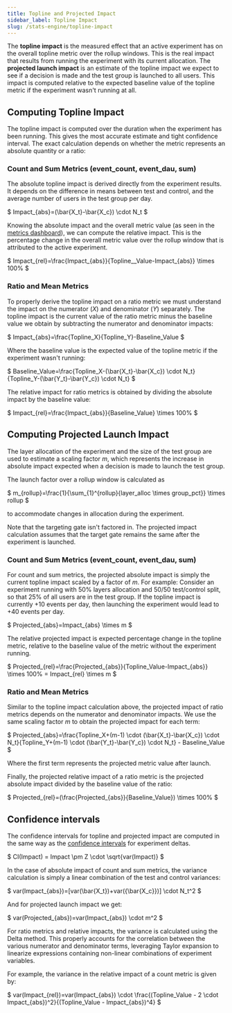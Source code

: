 ```yaml
---
title: Topline and Projected Impact
sidebar_label: Topline Impact
slug: /stats-engine/topline-impact
---
```


The **topline impact** is the measured effect that an active experiment has on the overall topline metric over the rollup windows.  This is the real impact that results from running the experiment with its current allocation.  The **projected launch impact** is an estimate of the topline impact we expect to see if a decision is made and the test group is launched to all users. This impact is computed relative to the expected baseline value of the topline metric if the experiment wasn't running at all.

## Computing Topline Impact

The topline impact is computed over the duration when the experiment has been running. This gives the most accurate estimate and tight confidence interval. The exact calculation depends on whether the metric represents an absolute quantity or a ratio:

### Count and Sum Metrics (event_count, event_dau, sum)

The absolute topline impact is derived directly from the experiment results. It depends on the difference in means between test and control, and the average number of users in the test group per day.

$
Impact_{abs}=(\bar{X_t}-\bar{X_c}) \cdot N_t
$

Knowing the absolute impact and the overall metric value (as seen in the [metrics dashboard](/metrics/console)), we can compute the relative impact.  This is the percentage change in the overall metric value over the rollup window that is attributed to the active experiment.

$
Impact_{rel}=\frac{Impact_{abs}}{Topline_\_Value-Impact_{abs}} \times 100\%
$

### Ratio and Mean Metrics

To properly derive the topline impact on a ratio metric we must understand the impact on the numerator (*X*) and denominator (*Y*) separately.  The topline impact is the current value of the ratio metric minus the baseline value we obtain by subtracting the numerator and denominator impacts:

$
Impact_{abs}=\frac{Topline\_X}{Topline\_Y}-Baseline\_Value
$

Where the baseline value is the expected value of the topline metric if the experiment wasn't running:

$
Baseline\_Value=\frac{Topline\_X-(\bar{X_t}-\bar{X_c}) \cdot N_t}{Topline\_Y-(\bar{Y_t}-\bar{Y_c}) \cdot N_t}
$

The relative impact for ratio metrics is obtained by dividing the absolute impact by the baseline value:

$
Impact_{rel}=\frac{Impact_{abs}}{Baseline\_Value} \times 100\%
$

## Computing Projected Launch Impact

The layer allocation of the experiment and the size of the test group are used to estimate a scaling factor *m*, which represents the increase in absolute impact expected when a decision is made to launch the test group.

The launch factor over a rollup window is calculated as

$
m_{rollup}=\frac{1}{\sum_{1}^{rollup}{layer\_alloc \times group\_pct}} \times rollup
$

to accommodate changes in allocation during the experiment.

Note that the targeting gate isn't factored in.  The projected impact calculation assumes that the target gate remains the same after the experiment is launched.

### Count and Sum Metrics (event_count, event_dau, sum)

For count and sum metrics, the projected absolute impact is simply the current topline impact scaled by a factor of *m*.  For example: Consider an experiment running with 50% layers allocation and 50/50 test/control split, so that 25% of all users are in the test group.  If the topline impact is currently +10 events per day, then launching the experiment would lead to +40 events per day. 

$
Projected_{abs}=Impact_{abs} \times m
$

The relative projected impact is expected percentage change in the topline metric, relative to the baseline value of the metric without the experiment running.

$
Projected_{rel}=\frac{Projected_{abs}}{Topline\_Value-Impact_{abs}} \times 100\% = Impact_{rel} \times m
$

### Ratio and Mean Metrics

Similar to the topline impact calculation above, the projected impact of ratio metrics depends on the numerator and denominator impacts.  We use the same scaling factor *m* to obtain the projected impact for each term:

$
Projected_{abs}=\frac{Topline\_X+(m-1) \cdot (\bar{X_t}-\bar{X_c}) \cdot N_t}{Topline\_Y+(m-1) \cdot (\bar{Y_t}-\bar{Y_c}) \cdot N_t} - Baseline\_Value
$

Where the first term represents the projected metric value after launch. 

Finally, the projected relative impact of a ratio metric is the projected absolute impact divided by the baseline value of the ratio: 

$
Projected_{rel}=(\frac{Projected_{abs}}{Baseline\_Value}) \times 100\%
$

## Confidence intervals

The confidence intervals for topline and projected impact are computed in the same way as the [confidence intervals](https://docs.statsig.com/stats-engine/confidence-intervals) for experiment deltas.  

$
CI(Impact) = Impact \pm Z \cdot \sqrt{var(Impact)}
$

In the case of absolute impact of count and sum metrics, the variance calculation is simply a linear combination of the test and control variances:  

$
var(Impact_{abs})=[var(\bar{X_t})+var({\bar{X_c}})] \cdot N_t^2
$

And for projected launch impact we get:

$
var(Projected_{abs})=var(Impact_{abs}) \cdot m^2
$

For ratio metrics and relative impacts, the variance is calculated using the Delta method.  This properly accounts for the correlation between the various numerator and denominator terms, leveraging Taylor expansion to linearize expressions containing non-linear combinations of experiment variables.  

For example, the variance in the relative impact of a count metric is given by:

$
var(Impact_{rel})=var(Impact_{abs}) \cdot \frac{(Topline\_Value - 2 \cdot Impact_{abs})^2}{(Topline\_Value - Impact_{abs})^4}
$
